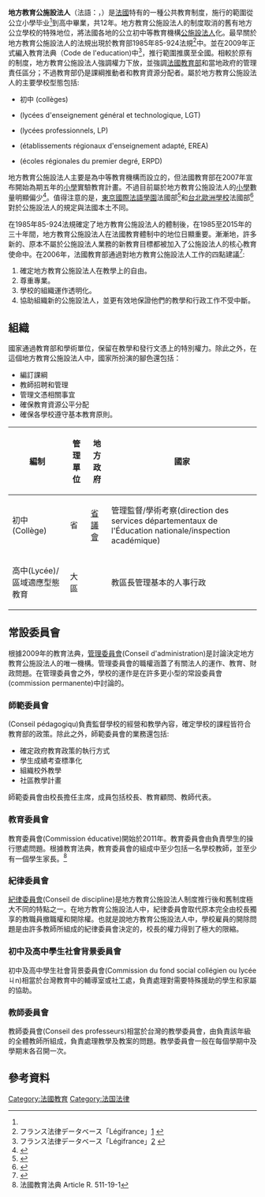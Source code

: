 {{noteTA
|G1=IT
|1=zh-cn:公务法人; zh-tw:公施設法人;
|2=zh-cn:远程教育; zh-tw:遠距教學;
|3=zh-cn:职业技术学校; zh-tw:技術教育學校;
}}
{{各地中文名
 | t    = 1
 | name  = EPLE
 | cn    = 地方教育公务法人
 | tw    = 地方教育公施設法人
 | hk    = 
}}
'''地方教育公施設法人'''（法語：{{lang|fr|Établissement public local d'enseignement}}，{{lang|fr|EPLE}}）是[[法国|法國]]特有的一種公共教育制度，施行的範圍從公立小學毕业<ref name=":0" />到高中畢業，共12年。地方教育公施設法人的制度取消的舊有地方公立學校的特殊地位，將法國各地的公立初中等教育機構[[公施設法人|公施設法人]]化。最早關於地方教育公施設法人的法規出現於教育部1985年85-924法規<ref>フランス法律データベース「Légifrance」[http://www.legifrance.gouv.fr/affichTexte.do?cidTexte=JORFTEXT000000502177&fastPos=1&fastReqId=979099619&categorieLien=id&oldAction=rechTexte] {{Wayback|url=http://www.legifrance.gouv.fr/affichTexte.do?cidTexte=JORFTEXT000000502177&fastPos=1&fastReqId=979099619&categorieLien=id&oldAction=rechTexte |date=20161221091322 }}</ref>中。並在2009年正式編入教育法典（Code de l'education)中<ref>フランス法律データベース「Légifrance」[http://www.legifrance.gouv.fr/affichTexte.do;jsessionid=1898ACCF643D10563D5593A8CF97C9C2.tpdjo17v_3?cidTexte=JORFTEXT000000502177&dateTexte=20090520] {{Wayback|url=http://www.legifrance.gouv.fr/affichTexte.do;jsessionid=1898ACCF643D10563D5593A8CF97C9C2.tpdjo17v_3?cidTexte=JORFTEXT000000502177&dateTexte=20090520 |date=20161221092308 }}</ref>，推行範圍推廣至全國。相較於原有的制度，地方教育公施設法人強調權力下放，並強調[[法國教育部|法國教育部]]和當地政府的管理責任區分；不過教育部仍是課綱推動者和教育資源分配者。屬於地方教育公施設法人的主要學校型態包括:
* 初中 (collèges)
* {{link-fr|綜合技術教育學校|lycées d'enseignement général et technologique|綜合技術教育學校}}(lycées d'enseignement général et technologique, LGT)
* {{link-fr|高等職業學校|lycées professionnels|高等職業學校}} (lycées professionnels, LP)
* {{link-fr|區域適應型態教育|établissements régionaux d'enseignement adapté|區域適應型態教育}} (établissements régionaux d'enseignement adapté, EREA)
* {{link-fr|區域型第一學位學校|écoles régionales du premier degré|區域型第一學位學校}} (écoles régionales du premier degré, ERPD)
地方教育公施設法人主要是為中等教育機構而設立的，但法國教育部在2007年宣布開始為期五年的[[小学|小學]]實驗教育計畫。不過目前屬於地方教育公施設法人的[[小学|小學]]數量明顯偏少<ref name=":0">{{Cite web|url=http://www.education.gouv.fr/cid4504/les-etablissements-publics-d-enseignement-primaire.html|title=Les établissements publics d'enseignement primaire : expérimentation et innovation|accessdate=2016-12-18|author=Gilles de Robien|date=2007-05-02|publisher=Communiqué de presse|archive-date=2016-12-20|archive-url=https://web.archive.org/web/20161220203840/http://www.education.gouv.fr/cid4504/les-etablissements-publics-d-enseignement-primaire.html|dead-url=no}}</ref>。值得注意的是，[[東京國際學園|東京國際法語學園]]法國部<ref>{{Cite web|url=http://www.lfitokyo.org/index.php/en/the-foundation|title=The foundation|accessdate=2016-12-18|last=Alexandre|first=Dubos|work=www.lfitokyo.org|archive-url=https://web.archive.org/web/20170224090252/http://www.lfitokyo.org/index.php/en/the-foundation|archive-date=2017-02-24|dead-url=yes}}</ref>和[[台北歐洲學校|台北歐洲學校]]法國部<ref>{{Cite web|url=https://taipeieuropeanschool.com/index.php?id=64|title=High School (Lycée)|accessdate=2016-12-18|work=taipeieuropeanschool.com|archive-date=2016-12-20|archive-url=https://web.archive.org/web/20161220174118/https://taipeieuropeanschool.com/index.php?id=64|dead-url=no}}</ref>對於公施設法人的規定與法國本土不同。

在1985年85-924法規確定了地方教育公施設法人的體制後，在1985至2015年的三十年間，地方教育公施設法人在法國教育體制中的地位日顯重要。漸漸地，許多新的、原本不屬於公施設法人業務的新教育目標都被加入了公施設法人的核心教育使命中。在2006年，法國教育部通過對地方教育公施設法人工作的四點建議<ref>{{Cite web|url=http://www.education.gouv.fr/cid4526/l-e.p.l.e.-et-ses-missions.htm|title=L'E.P.L.E. et ses missions|accessdate=2016-12-18|author=Rapport conjoint IGEN-IGAENR Jean-Paul Delahaye, François Louis|date=2006-décembre|publisher=évaluation du système éducatif|archive-date=2016-12-20|archive-url=https://web.archive.org/web/20161220203837/http://www.education.gouv.fr/cid4526/l-e.p.l.e.-et-ses-missions.htm|dead-url=no}}</ref>:
# 確定地方教育公施設法人在教學上的自由。
# 尊重專業。
# 學校的組織運作透明化。
# 協助組織新的公施設法人，並更有效地保證他們的教學和行政工作不受中斷。

== 組織 ==
國家通過教育部和學術單位，保留在教學和發行文憑上的特別權力。除此之外，在這個地方教育公施設法人中，國家所扮演的腳色還包括：
*編訂課綱
*教師招聘和管理
*管理文憑相關事宜
*確保教育資源公平分配
*確保各學校遵守基本教育原則。

{|class=wikitable
|-
!scope=col|編制
!scope=col|管理單位
!scope=col|地方政府
!scope=col|國家
|-
|初中(Collège)
|省
| [[省議會|省議會]]
|管理監督/學術考察(direction des services départementaux de l'Éducation nationale/inspection académique)
|-
|高中(Lycée)/區域適應型態教育
|大區
|{{link-fr|大區議會|Conseil régional|大區議會}}
|教區長管理基本的人事行政
|}


== 常設委員會 ==
根據2009年的教育法典，[[管理委員會|管理委員會]](Conseil d'administration)是討論決定地方教育公施設法人的唯一機構。管理委員會的職權涵蓋了有關法人的運作、教育、財政問題。在管理委員會之外，學校的運作是在許多更小型的常設委員會(commission permanente)中討論的。

=== 師範委員會 ===
{{link-fr|師範委員會|Conseil pédagogiqu|師範委員會}}(Conseil pédagogiqu)負責監督學校的經營和教學內容，確定學校的課程皆符合教育部的政策。除此之外，師範委員會的業務還包括:

*確定政府教育政策的執行方式
*學生成績考查標準化
*組織校外教學
*社區教學計畫

師範委員會由校長擔任主席，成員包括校長、教育顧問、教師代表。

=== 教育委員會 ===
教育委員會(Commission éducative)開始於2011年。教育委員會由負責學生的操行懲處問題。根據教育法典，教育委員會的組成中至少包括一名學校教師，並至少有一個學生家長。<ref>法國教育法典 Article R. 511-19-1</ref>

=== 紀律委員會 ===
[[紀律委員會|紀律委員會]](Conseil de discipline)是地方教育公施設法人制度推行後和舊制度極大不同的特點之一。在地方教育公施設法人中，紀律委員會取代原本完全由校長獨享的教職員撤職權和開除權。也就是說地方教育公施設法人中，學校雇員的開除問題是由許多教師所組成的紀律委員會決定的，校長的權力得到了極大的限縮。

=== 初中及高中學生社會背景委員會 ===
初中及高中學生社會背景委員會(Commission du fond social collégien ou lycéeㄐn)相當於台灣教育中的輔導室或社工處，負責處理對需要特殊援助的學生和家屬的協助。

=== 教師委員會 ===
教師委員會(Conseil des professeurs)相當於台灣的教學委員會，由負責該年級的全體教師所組成，負責處理教學及教案的問題。教學委員會一般在每個學期中及學期末各召開一次。

== 參考資料 ==
<references />
[[Category:法國教育|Category:法國教育]]
[[Category:法国法律|Category:法国法律]]
